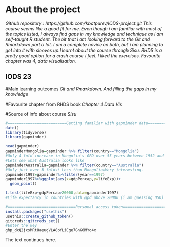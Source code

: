 
# About the project

*Github repository : https://github.com/kbatpurev/IODS-project.git This course seems like a good fit for me. Even though i am familiar with most of the topics listed, i always find gaps in my knowledge and technique as i am self-taught R student. The bit that i am looking forward to the Git and Rmarkdown part a lot. I am a complete novice on both, but i am planning to get into it with sleeves up.I learnt about the course through Sisu. RHDS is a pretty good option for a crash course i feel. I liked the exercises. Favourite chapter was 4, data visualisation.*

## IODS 23
#Main learning outcomes
*Git and Rmarkdown. And filling the gaps in my knowledge*

#Favourite chapter from RHDS book
*Chapter 4 Data Vis*

#Source of info about course
*Sisu*


```r
#==========================Getting familiar with gapminder data=========================
date()
library(tidyverse)
library(gapminder)

head(gapminder)
gapminderMongolia=gapminder %>% filter(country=="Mongolia")
#Only 4 fold increase in Mongolia's GPD over 55 years between 1952 and 2007. 
#Lets see what Australia looks like
gapminderAustralia=gapminder %>% filter(country=="Australia")
#Only just over 3 folds! Less than Mongolia=Very interesting. 
gapminder1997=gapminder%>%filter(year==1997)
gapminder1997%>%ggplot(aes(x=gdpPercap,y=lifeExp))+
  geom_point()

t.test(lifeExp~gdpPercap>20000,data=gapminder1997)
#Life expectancy in countries with gpd above 20000 (i am guessing USD) is higher than poorer countries. Expected

#==============================Personal access token===================================
install.packages("usethis")
usethis::create_github_token()
gitcreds::gitcreds_set()
#Enter the key
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

```
The text continues here.

